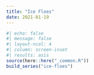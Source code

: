 ```yaml
---
title: "Ice Floes"
date: 2021-01-19
---
```

  
```r
#| echo: false
#| message: false
#| layout-ncol: 4
#| column: screen-inset
#| results: asis
source(here::here("_common.R"))
build_series("ice-floes")
```
